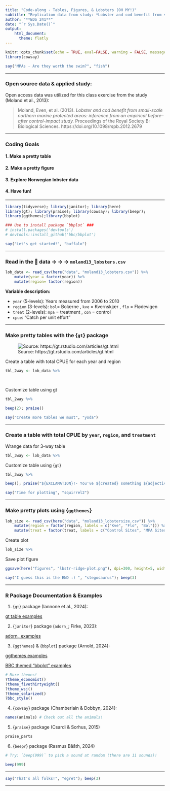 ```yaml
---
title: "Code-along - Tables, Figures, & Lobsters (OH MY!)"
subtitle: "Replication data from study: *Lobster and cod benefit from small-scale northern marine protected areas: Inference from an empirical before–after control-impact study*"
author: "**EDS 241**"
date: "`r Sys.Date()`"
output: 
    html_document:
      theme: flatly
---
```


```r
knitr::opts_chunk$set(echo = TRUE, eval=FALSE, warning = FALSE, message = TRUE)
library(cowsay)
```

```r
say("MPAs - Are they worth the swim?", "fish")
```

------------------------------------------------------------------------

### Open source data & applied study:

Open access data was utilized for this class exercise from the study (Moland et al., 2013):

> Moland, Even, et al. (2013). *Lobster and cod benefit from small-scale northern marine protected areas: inference from an empirical before–after control-impact study.* Proceedings of the Royal Society B: Biological Sciences. https://doi.org/10.1098/rspb.2012.2679

------------------------------------------------------------------------

### Coding Goals

#### 1.  Make a pretty table

#### 2.  Make a pretty figure

#### 3.  Explore Norwegian lobster data

#### 4.  Have fun!

------------------------------------------------------------------------

```r

library(tidyverse); library(janitor); library(here)   
library(gt); library(praise); library(cowsay); library(beepr); 
library(ggthemes);library(bbplot)

### Use to install package `bbplot` ###
# install.packages('devtools')
# devtools::install_github('bbc/bbplot')

```

```r
say("Let's get started!", "buffalo")
```

------------------------------------------------------------------------

### Read in the 🦞 data → → → `moland13_lobsters.csv`

```r

lob_data <- read_csv(here("data", "moland13_lobsters.csv")) %>% 
    mutate(year = factor(year)) %>% 
    mutate(region= factor(region))

```

**Variable description:**

- `year` (5-levels): Years measured from 2006 to 2010
- `region` (3-levels): `bol`= Bolærne , `kve` = Kvernskjær , `flo` = Flødevigen
- `treat` (2-levels): `mpa` = treatment , `con` = control
- `cpue`: "Catch per unit effort"

------------------------------------------------------------------------

### Make pretty tables with the {`gt`} package

![Source: https://gt.rstudio.com/articles/gt.html](figures/gt-table-parts.png)

Create a table with total CPUE for each year and region
```r

tbl_2way <- lob_data %>%

    
```

Customize table using gt
```r

tbl_2way %>% 

```

```r
beep(2); praise()
```


```r
say("Create more tables we must", "yoda")
```

------------------------------------------------------------------------

### Create a table with total CPUE by `year`, `region`, and `treatment`

Wrange data for 3-way table
```r

tbl_3way <- lob_data %>%

```

Customize table using {`gt`}
```r

tbl_3way %>%

```

```r
beep(); praise("${EXCLAMATION}!- You've ${created} something ${adjective}!")
```

```r
say("Time for plotting", "squirrel2")
```

------------------------------------------------------------------------

### Make pretty plots using {`ggthemes`}

```r
lob_size <- read_csv(here("data", "moland13_lobstersize.csv")) %>% 
    mutate(region = factor(region, labels = c("Kve", "Flo", "Bol"))) %>% 
    mutate(treat = factor(treat, labels = c("Control Sites", "MPA Sites")))
```

Create plot 
```r
lob_size %>%
```


Save plot figure
```r
ggsave(here("figures", "lbstr-ridge-plot.png"), dpi=300, height=5, width=7, units="in")
```

```r
say("I guess this is the END :) ", "stegosaurus"); beep(3)
```

------------------------------------------------------------------------

### R Package Documentation & Examples 

1. {`gt`} package (Iannone et al., 2024):

[gt table examples](https://gt.rstudio.com/articles/gt.html)

2. {`janitor`} package (`adorn_`; Firke, 2023):  

[adorn_ examples](https://sfirke.github.io/janitor/articles/tabyls.html#the-adorn_-functions)

3. {`ggthemes`} & {`bbplot`} package (Arnold, 2024):

[ggthemes examples](https://jrnold.github.io/ggthemes/)

[BBC themed "bbplot" examples](https://bbc.github.io/rcookbook/)

```r
# More themes! 
?theme_economist()
?theme_fivethirtyeight()
?theme_wsj()
?theme_solarized()
?bbc_style()
```


4. {`cowsay`} package (Chamberlain & Dobbyn, 2024):

```r
names(animals) # Check out all the animals!
```

5. {`praise`} package (Csardi & Sorhus, 2015)

```r
praise_parts
```

6. {`beepr`} package (Rasmus Bååth, 2024)

```r
# Try: `beep(999)` to pick a sound at random (there are 11 sounds)!

beep(999)
```


------------------------------------------------------------------------

```r
say("That's all folks!", "egret"); beep(3) 
```

------------------------------------------------------------------------








